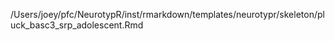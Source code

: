 /Users/joey/pfc/NeurotypR/inst/rmarkdown/templates/neurotypr/skeleton/pluck_basc3_srp_adolescent.Rmd
